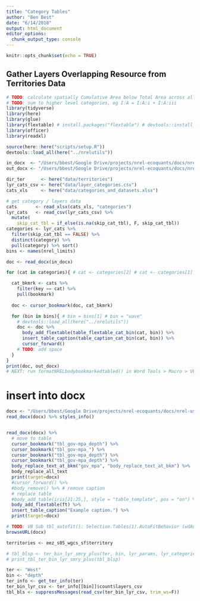```yaml
---
title: "Category Tables"
author: "Ben Best"
date: "6/14/2018"
output: html_document
editor_options: 
  chunk_output_type: console
---
```


```r
knitr::opts_chunk$set(echo = TRUE)
```

## Gather Layers Overlapping Resource from Territories Data

```r
# TODO: calculate spatially Cumulative Area below Total Area across all input layers
# TODO: sum to higher level categories, eg I:A = I:A:i + I:A:iii
library(tidyverse)
library(here)
library(glue)
library(flextable) # install.packages("flextable") # devtools::install_github("davidgohel/flextable")
library(officer)
library(readxl)

source(here::here("scripts/setup.R"))
devtools::load_all(here("../nrelutils"))

in_docx  <- "/Users/bbest/Google Drive/projects/nrel-ecoquants/docs/nrel-uses_parts/nrel-uses_04-body-bookmarked.docx"
out_docx <- "/Users/bbest/Google Drive/projects/nrel-ecoquants/docs/nrel-uses_parts/nrel-uses_04-body-bookmarked-tabled.docx"

dir_ter      <- here("data/territories")
lyr_cats_csv <- here("data/layer_categories.csv")
cats_xls     <- here("data/categories_and_datasets.xlsx")

# get category / layers data
cats       <- read_xlsx(cats_xls, "categories")
lyr_cats   <- read_csv(lyr_cats_csv) %>%
  mutate(
    skip_cat_tbl = if_else(is.na(skip_cat_tbl), F, skip_cat_tbl))
categories <- lyr_cats %>% 
  filter(skip_cat_tbl == FALSE) %>%
  distinct(category) %>%
  pull(category) %>% sort()
bins <- names(nrel_limits)

doc <- read_docx(in_docx)

for (cat in categories){ # cat <- categories[2] # cat <- categories[1] # "Governance: Marine Protected Areas (MPAs)"

  cat_bkmrk <- cats %>%
    filter(key == cat) %>%
    pull(bookmark)
  
  doc <- cursor_bookmark(doc, cat_bkmrk)

  for (bin in bins){ # bin = bins[1] # bin = "wave"
    # devtools::load_all(here("../nrelutils"))
    doc <- doc %>%
      body_add_flextable(table_flextable_cat_bin(cat, bin)) %>%
      insert_table_caption(table_caption_cat_bin(cat, bin)) %>%
      cursor_forward()
    # TODO: add space
  }
}
print(doc, out_docx)
# NEXT: run formatNRELbodybookmarkedtabled() in Word Tools > Macro > VB
```

# insert into docx

```r
docx <- "/Users/bbest/Google Drive/projects/nrel-ecoquants/docs/nrel-uses_parts/nrel-uses_04-body-test.docx"
read_docx(docx) %>% styles_info()


read_docx(docx) %>%
  # move to table
  cursor_bookmark("tbl_gov-mpa_depth") %>%
  cursor_bookmark("tbl_gov-mpa_") %>%
  cursor_bookmark("tbl_gov-mpa_depth") %>%
  cursor_bookmark("tbl_gov-mpa_depth") %>%
  body_replace_text_at_bkm("gov_mpa", "body_replace_text_at_bkm") %>%
  body_replace_all_text
  print(target=docx)
  #cursor_forward() %>%
  #body_remove() %>% # remove caption
  # replace table
  #body_add_table(iris[21:25,], style = "table_template", pos = "on") %>%
  body_add_flextable(ft) %>%
  insert_table_caption("Example caption.") %>% 
  print(target=docx)

# TODO: VB Sub tbl_autofit(): Selection.Tables(1).AutoFitBehavior (wdAutoFitContent) 
browseURL(docx)

```


```r
territories <- eez_s05_wgcs_sf$territory

# tbl_blsp <- ter_bin_lyr_smry_plus(ter, bin, lyr_params, lyr_categories)
# print_tbl_ter_bin_lyr_smry_plus(tbl_blsp)

ter <- "West"
bin <- "depth"
ter_info <- get_ter_info(ter)
ter_bin_lyr_csv <- ter_info[[bin]]$count$layers_csv
tbl_bls <- suppressMessages(read_csv(ter_bin_lyr_csv, trim_ws=F))
```




